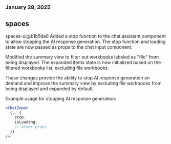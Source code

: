 ### January 28, 2025
## spaces

spaces-ui@b1b5da0
Added a stop function to the chat assistant component to allow stopping the AI response generation. The stop function and loading state are now passed as props to the chat input component.

Modified the summary view to filter out workbooks labeled as "file" from being displayed. The expanded items state is now initialized based on the filtered workbooks list, excluding file workbooks.

These changes provide the ability to stop AI response generation on demand and improve the summary view by excluding file workbooks from being displayed and expanded by default.

Example usage for stopping AI response generation:

```jsx
<ChatInput
  {...{
    stop,
    isLoading,
    // other props
  }}
/>
```